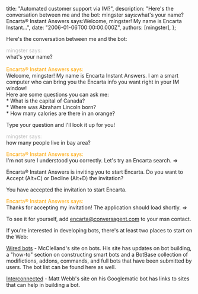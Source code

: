 
  title: "Automated customer support via IM?",
  description: "Here's the conversation between me and the bot: mingster says:what's your name?Encarta® Instant Answers says:Welcome, mingster! My name is Encarta Instant...",
  date: "2006-01-06T00:00:00.000Z",
  authors: [mingster],
};

<p>Here's the conversation between me and the bot:</p>
<p><span style="color:#c0c0c0;">mingster says:</span><br />what's your name?<br /><span style="color:#ffa500;"><br />Encarta® Instant Answers says:<br /></span>Welcome, mingster! My name is Encarta Instant Answers. I am a smart computer who can bring you the Encarta info you want right in your IM window!<br />Here are some questions you can ask me:<br />* What is the capital of Canada?<br />* Where was Abraham Lincoln born?<br />* How many calories are there in an orange?</p>
<p>
<p>Type your question and I'll look it up for you!</p>
<p><span style="color:#000080;"><span style="color:#c0c0c0;">mingster says:</span><br /></span>how many people live in bay area?</p>
<p><span style="color:#ffa500;">Encarta® Instant Answers says:<br /></span>I'm not sure I understood you correctly.  Let's try an Encarta search. =&gt;</p>
<p>  Encarta® Instant Answers is inviting you to start Encarta. Do you want to Accept (Alt+C) or Decline (Alt+D) the invitation?</p>
<p>  You have accepted the invitation to start Encarta.</p>
<p><span style="color:#ffa500;">Encarta® Instant Answers says:<br /></span>Thanks for accepting my invitation! The application should load shortly. =&gt;</p>
<p>To see it for yourself, add <a title="mailto:encarta@conversagent.com" href="mailto:encarta@conversagent.com">encarta@conversagent.com</a> to your msn contact.</p>
<p>If you're interested in developing bots, there's at least two places to start on the Web:</p>
<p><a title="http://www.wiredbots.com" href="http://www.wiredbots.com/" target="_blank">Wired bots</a> - McClelland's site on bots. His site has updates on bot building, a "how-to" section on constructing smart bots and a BotBase collection of modifictions, addons, commands, and full bots that have been submitted by users. The bot list can be found here as well.</p>
<p><a title="http://www.interconnected.org/googlematic" href="http://www.interconnected.org/googlematic" target="_blank">Interconnected</a> - Matt Webb's site on his Googlematic bot has links to sites that can help in building a bot.</p>
